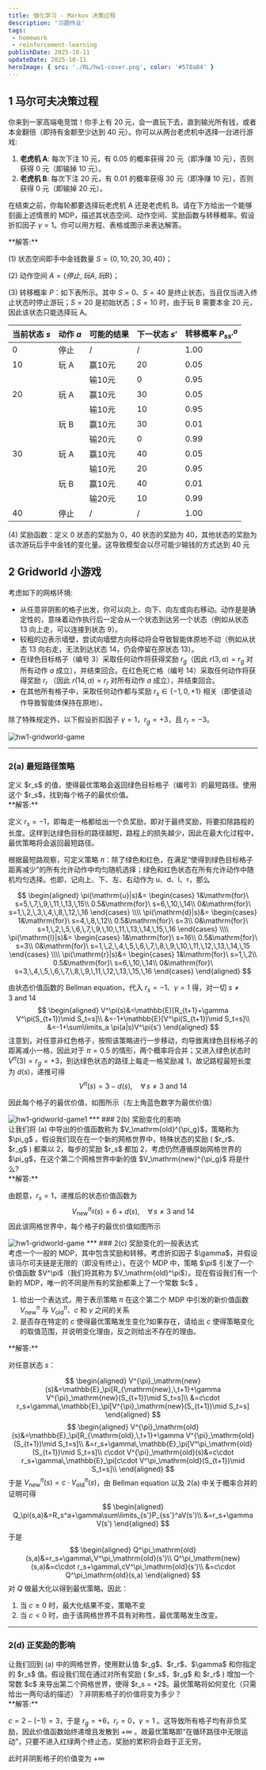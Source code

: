 ```yaml
---
title: 强化学习 - Markov 决策过程
description: '习题作业'
tags:
 - homework
 - reinforcement-learning
publishDate: 2025-10-11
updateDate: 2025-10-11
heroImage: { src: './RL/hw1-cover.png', color: '#578a84' }
---
```


## 1 马尔可夫决策过程

<Aside type="note" title="习题1">
你来到一家高端电竞馆！你手上有 20 元，会一直玩下去，直到输光所有钱，或者本金翻倍（即持有金额至少达到 40 元）。你可以从两台老虎机中选择一台进行游戏:

1. **老虎机 A**: 每次下注 10 元，有 0.05 的概率获得 20 元（即净赚 10 元），否则获得 0 元（即输掉 10 元）。
2. **老虎机 B**: 每次下注 20 元，有 0.01 的概率获得 30 元（即净赚 10 元），否则获得 0 元（即输掉 20 元）。

在结束之前，你每轮都要选择玩老虎机 A 还是老虎机 B。请在下方给出一个能够刻画上述情景的 MDP，描述其状态空间、动作空间、奖励函数与转移概率。假设折扣因子 $\gamma = 1$。你可以用方程、表格或图示来表达解答。
</Aside>
**解答:**

(1) 状态空间即手中金钱数量 $S = \{0,\,10,\,20,\,30,\,40\}$；

(2) 动作空间 $A=\left\{停止,\,玩A,\,玩B\right\}$；

(3) 转移概率 $P$：如下表所示。其中 $S=0$、$S=40$ 是终止状态，当且仅当进入终止状态时停止游玩；$S=20$ 是初始状态；$S=10$ 时，由于玩 B 需要本金 20 元，因此该状态只能选择玩 A。

| 当前状态 $s$ | 动作 $a$ | 可能的结果 | 下一状态 $s'$ | 转移概率 $P^a_{ss'}$ |
| :------- | :----- | :---- | :-------- | :--------------- |
| 0        | 停止     | /     | /         | 1.00             |
| 10       | 玩 A    | 赢10元  | 20        | 0.05             |
|          |        | 输10元  | 0         | 0.95             |
| 20       | 玩 A    | 赢10元  | 30        | 0.05             |
|          |        | 输10元  | 10        | 0.95             |
|          | 玩 B    | 赢10元  | 30        | 0.01             |
|          |        | 输20元  | 0         | 0.99             |
| 30       | 玩 A    | 赢10元  | 40        | 0.05             |
|          |        | 输10元  | 20        | 0.95             |
|          | 玩 B    | 赢10元  | 40        | 0.01             |
|          |        | 输20元  | 10        | 0.99             |
| 40       | 停止     | /     | /         | 1.00             |

(4) 奖励函数：定义 0 状态的奖励为 $0$，40 状态的奖励为 $40$，其他状态的奖励为该次游玩后手中金钱的变化量。这导致模型会以尽可能少输钱的方式达到 $40$ 元

## 2 Gridworld 小游戏


考虑如下的网格环境:

- 从任意非阴影的格子出发，你可以向上、向下、向左或向右移动。动作是是确定性的，意味着动作执行后一定会从一个状态到达另一个状态（例如从状态 13 向上走，可以连接到状态 9）。
- 较粗的边表示墙壁，尝试向墙壁方向移动将会导致智能体原地不动（例如从状态 13 向右走，无法到达状态 14，仍会停留在原状态 13）。
- 在绿色目标格子（编号 3）采取任何动作将获得奖励 $r_g$（因此 $r(3, a) = r_g$ 对所有动作 $a$ 成立），并结束回合。在红色死亡格（编号 14）采取任何动作将获得奖励 $r_r$ （因此 $r(14, a) = r_r$ 对所有动作 $a$ 成立），并结束回合。
- 在其他所有格子中，采取任何动作都与奖励 $r_s \in \{-1, 0, +1\}$ 相关（即使该动作导致智能体保持在原地）。

除了特殊规定外，以下假设折扣因子 $\gamma = 1$，$r_g = +3$，且 $r_r = -3$。

<Image src={gridworldGame} width={300} alt="hw1-gridworld-game" />

***
### 2(a) 最短路径策略
<Aside type="note" title="习题2(a)">
定义 $r_s$ 的值，使得最优策略会返回绿色目标格子（编号3）的最短路径。使用这个 $r_s$，找到每个格子的最优价值。
</Aside>
**解答:**

定义 $r_s=-1$，即每走一格都给出一个负奖励，即对于最终奖励，将要扣除路程的长度。这样到达绿色目标的路径越短，路程上的损失越少，因此在最大化过程中，最优策略将会返回最短路径。

根据最短路观察，可定义策略 $\pi$：除了绿色和红色，在满足“使得到绿色目标格子距离减少”的所有允许动作中均匀随机选择；绿色和红色状态在所有允许动作中随机均匀选择。也即，记向上、下、左、右动作为 $\mathrm{u}$、$\mathrm{d}$、$\mathrm{l}$、$\mathrm{r}$，那么

$$
\begin{aligned}
\pi(\mathrm{u}|s)&=
\begin{cases}
1&\mathrm{for}\ s=5,\,7,\,9,\,11,\,13,\,15\\
0.5&\mathrm{for}\ s=6,\,10,\,14\\
0&\mathrm{for}\ s=1,\,2,\,3,\,4,\,8,\,12,\,16
\end{cases}
\\\\
\pi(\mathrm{d}|s)&=
\begin{cases}
1&\mathrm{for}\ s=4,\,8,\,12\\
0.5&\mathrm{for}\ s=3\\
0&\mathrm{for}\ s=1,\,2,\,5,\,6,\,7,\,9,\,10,\,11,\,13,\,14,\,15,\,16
\end{cases}
\\\\
\pi(\mathrm{l}|s)&=
\begin{cases}
1&\mathrm{for}\ s=16\\
0.5&\mathrm{for}\ s=3\\
0&\mathrm{for}\ s=1,\,2,\,4,\,5,\,6,\,7,\,8,\,9,\,10,\,11,\,12,\,13,\,14,\,15
\end{cases}
\\\\
\pi(\mathrm{r}|s)&=
\begin{cases}
1&\mathrm{for}\ s=1,\,2\\
0.5&\mathrm{for}\ s=6,\,10,\,14\\
0&\mathrm{for}\ s=3,\,4,\,5,\,6,\,7,\,8,\,9,\,11,\,12,\,13,\,15,\,16
\end{cases}
\end{aligned}
$$


由状态价值函数的 Bellman equation，代入 $r_s=-1$、$\gamma=1$ 得，对一切 $s\ne 3 \mathrm{\ and\ }14$
$$
\begin{aligned}
V^\pi(s)&=\mathbb{E}[R_{t+1}+\gamma V^\pi(S_{t+1})\mid S_t=s]\\
&=-1+\mathbb{E}[V^\pi(S_{t+1})\mid S_t=s]\\
&=-1+\sum\limits_a \pi(a|s)V^\pi(s')
\end{aligned}
$$
注意到，对任意非红色格子，按照该策略进行一步移动，均导致离绿色目标格子的距离减小一格，因此对于 $\pi=0.5$ 的情形，两个概率将合并；又进入绿色状态时 $V^\pi(3)=r_g=+3$，到达绿色状态的路径上每走一格奖励减 1，故记路程最短长度为 $d(s)$，递推可得
$$
V^\pi(s)=3-d(s),\quad \forall\,s\ne 3 \mathrm{\ and\ }14
$$

因此每个格子的最优价值，如图所示（左上角蓝色数字为最优价值）

<Image src={gridworldT1} width={300} alt="hw1-gridworld-game1" />
***
### 2(b) 奖励变化的影响
<Aside type="note" title="习题2(b)">
让我们将 (a) 中导出的价值函数称为 $V_\mathrm{old}^{\pi_g}$，策略称为 $\pi_g$ 。假设我们现在在一个新的网格世界中，特殊状态的奖励 ( $r_r$、$r_g$ ) 都乘以 2，每步的奖励 $r_s$ 都加 2，考虑仍然遵循原始网格世界的 $\pi_g$，在这个第二个网格世界中新的值 $V_\mathrm{new}^{\pi_g}$ 将是什么?
</Aside>
**解答:** 

由题意，$r_s=1$，递推后的状态价值函数为
$$
V^{\pi_g}_\mathrm{new}(s)=6+d(s),\quad \forall\,s\ne 3 \mathrm{\ and\ }14
$$
因此该网格世界中，每个格子的最优价值如图所示

<Image src={gridworldT2} width={300} alt="hw1-gridworld-game" />
***
### 2(c) 奖励变化的一般表达式
<Aside type="note" title="习题2(c)">
考虑一个一般的 MDP，其中包含奖励和转移。考虑折扣因子 $\gamma$，并假设该马尔可夫链是无限的（即没有终止）。在这个 MDP 中，策略 $\pi$ 引发了一个价值函数 $V^\pi$（我们将其称为 $V_\mathrm{old}^\pi$）。现在假设我们有一个新的 MDP，唯一的不同是所有的奖励都乘上了一个常数 $c$ 。

1. 给出一个表达式，用于表示策略 $\pi$ 在这个第二个 MDP 中引发的新价值函数 $V_\mathrm{new}^\pi$ 与 $V_\mathrm{old}^\pi$、$c$ 和 $\gamma$ 之间的关系
2. 是否存在特定的 $c$ 使得最优策略发生变化?如果存在，请给出 $c$ 使得策略变化的取值范围，并说明变化理由，反之则给出不存在的理由。
</Aside>
**解答:**

对任意状态 $s$：

$$
\begin{aligned}
V^{\pi}_\mathrm{new}(s)&=\mathbb{E}_\pi[R_{\mathrm{new},\,t+1}+\gamma V^{\pi}_\mathrm{new}(S_{t+1})\mid S_t=s]\\
&=c\cdot r_s+\gamma\,\mathbb{E}_\pi[V^{\pi}_\mathrm{new}(S_{t+1})\mid S_t=s]
\end{aligned}
$$
$$
\begin{aligned}
V^{\pi}_\mathrm{old}(s)&=\mathbb{E}_\pi[R_{\mathrm{old},\,t+1}+\gamma V^{\pi}_\mathrm{old}(S_{t+1})\mid S_t=s]\\
&=r_s+\gamma\,\mathbb{E}_\pi[V^\pi_\mathrm{old}(S_{t+1})\mid S_t=s]\\
c\cdot V^{\pi}_\mathrm{old}(s)&=c\cdot r_s+\gamma\,\mathbb{E}_\pi[c\cdot V^\pi_\mathrm{old}(S_{t+1})\mid S_t=s]\\
\end{aligned}
$$
于是 $V^{\pi}_\mathrm{new}(s)=c\cdot V^{\pi}_\mathrm{old}(s)$，由 Bellman equation 以及 2(a) 中关于概率合并的证明可得
$$
\begin{aligned}
Q_\pi(s,a)&=R_s^a+\gamma\sum\limits_{s'}P_{ss'}^aV(s')\\
&=r_s+\gamma V(s')
\end{aligned}
$$
于是
$$
\begin{aligned}
Q^\pi_\mathrm{old}(s,a)&=r_s+\gamma\,V^\pi_\mathrm{old}(s')\\
Q^\pi_\mathrm{new}(s,a)&=c\cdot r_s+\gamma\,cV^\pi_\mathrm{old}(s')\\
&=c\cdot Q^\pi_\mathrm{old}(s,a)
\end{aligned}
$$
对 $Q$ 做最大化以得到最优策略。因此：
1. 当 $c\geq0$ 时，最大化结果不变，策略不变
2. 当 $c<0$ 时，由于该网格世界不具有对称性，最优策略发生改变。
***
### 2(d) 正奖励的影响

<Aside type="note" title="习题2(d)">
让我们回到 (a) 中的网格世界，使用默认值 $r_g$、$r_r$、$\gamma$ 和你指定的 $r_s$ 值。假设我们现在通过对所有奖励 ( $r_s$，$r_g$ 和 $r_r$ ) 增加一个常数 $c$ 来导出第二个网格世界，使得 $r_s = +2$。最优策略将如何变化（只需给出一两句话的描述）？非阴影格子的价值将变为多少？
</Aside>
**解答:**

$c=2-(-1)=3$，于是 $r_g=+6$，$r_r=0$，$\gamma=1$ 。这导致所有格子均有非负奖励，因此价值函数始终递增且发散到 $+\infty$ 。故最优策略即“在循环路径中无限运动”，只要不进入红绿两个终止态，奖励的累积将会趋于正无穷。

此时非阴影格子的价值变为 $+\infty$